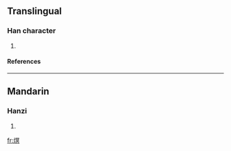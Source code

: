 ==Translingual==
===Han character===
{{Han char|rn=86|rad=火|as=10|sn=14|four=9788<sub>0</sub>|canj=火月日金 (FBAC)}}
# {{defn|Han|sort=火10}}
====References====
{{Han ref|kx=0679.190|dkj=19302|dj=1091.050|hdz=32225.070|uh=7190|ud=29072|bh=E2BB|bd=58043}}

----
==Mandarin==
===Hanzi===
{{cmn-hanzi|pin=[[jiǒng]] ([[jiong3]]), [[mì]] ([[mi4]]), [[xíng]] ([[xing2]])|wg=chiung<sup>3</sup>, mi<sup>4</sup>, hsing<sup>2</sup>}}
# {{defn|Mandarin}}

[[fr:熐]]